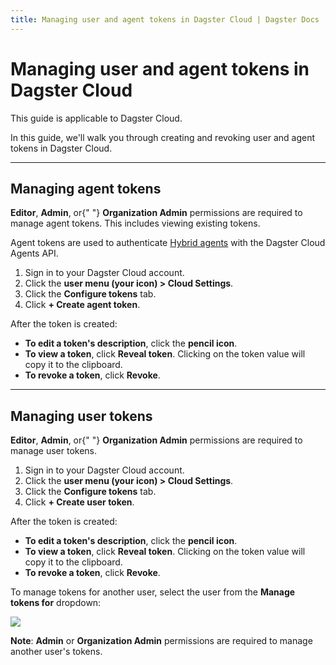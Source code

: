 ```yaml
---
title: Managing user and agent tokens in Dagster Cloud | Dagster Docs
---
```


# Managing user and agent tokens in Dagster Cloud

<Note>This guide is applicable to Dagster Cloud.</Note>

In this guide, we'll walk you through creating and revoking user and agent tokens in Dagster Cloud.

---

## Managing agent tokens

<Note>
  <strong>Editor</strong>, <strong>Admin</strong>, or{" "}
  <strong>Organization Admin</strong> permissions are required to manage agent
  tokens. This includes viewing existing tokens.
</Note>

Agent tokens are used to authenticate [Hybrid agents](/dagster-cloud/deployment/agents) with the Dagster Cloud Agents API.

1. Sign in to your Dagster Cloud account.
2. Click the **user menu (your icon) > Cloud Settings**.
3. Click the **Configure tokens** tab.
4. Click **+ Create agent token**.

After the token is created:

- **To edit a token's description**, click the **pencil icon**.
- **To view a token**, click **Reveal token**. Clicking on the token value will copy it to the clipboard.
- **To revoke a token**, click **Revoke**.

---

## Managing user tokens

<Note>
  <strong>Editor</strong>, <strong>Admin</strong>, or{" "}
  <strong>Organization Admin</strong> permissions are required to manage user
  tokens.
</Note>

1. Sign in to your Dagster Cloud account.
2. Click the **user menu (your icon) > Cloud Settings**.
3. Click the **Configure tokens** tab.
4. Click **+ Create user token**.

After the token is created:

- **To edit a token's description**, click the **pencil icon**.
- **To view a token**, click **Reveal token**. Clicking on the token value will copy it to the clipboard.
- **To revoke a token**, click **Revoke**.

To manage tokens for another user, select the user from the **Manage tokens for** dropdown:

<Image
src="/images/dagster-cloud/user-token-management/manage-user-tokens-for.png"
width={1059}
height={208}
/>

**Note**: **Admin** or **Organization Admin** permissions are required to manage another user's tokens.
